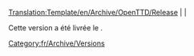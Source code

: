 <noinclude>[[Translation:Template/en/Archive/OpenTTD/Release]]</noinclude><includeonly>[[Category:fr/Archive/Versions]]</includeonly>
[[{{{prec}}}/Fr|{{{prec}}}]] | '''{{PAGENAME}}''' | [[{{{suiv}}}/Fr|{{{suiv}}}]]

Cette version a été livrée le {{{date}}}.